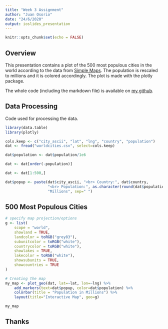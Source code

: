```yaml
---
title: "Week 3 Assignment"
author: "Juan Osorio"
date: "24/6/2020"
output: ioslides_presentation
---
```


```r
knitr::opts_chunk$set(echo = FALSE)
```


## Overview

This presentation contains a plot of the 500 most populous cities in the world according to the data from [Simple Maps](https://simplemaps.com/data/world-cities). The population is rescaled to millions and it is colored accordingly. The plot is made with the plotly package.

The whole code (including the markdown file) is available on [my github](https://github.com/juanferov/ds_coursera/tree/master/9_ddp/w3).

## Data Processing

Code used for processing the data.

``` r
library(data.table)
library(plotly)
```

```r
cols.keep <- c("city_ascii", "lat", "lng", "country", "population")
dat <- fread("worldcities.csv", select=cols.keep)

dat$population <- dat$population/1e6

dat <- dat[order(-population)]

dat <- dat[1:500,]

dat$popup <- paste(dat$city_ascii, "<br> Country:", dat$country,
                   "<br> Population:", as.character(round(dat$population, 3)),
                   "Millions", sep=" ")
```

## 500 Most Populous Cities

```r
# specify map projection/options
g <- list(
    scope = "world",
    showland = TRUE,
    landcolor = toRGB("grey83"),
    subunitcolor = toRGB("white"),
    countrycolor = toRGB("white"),
    showlakes = TRUE,
    lakecolor = toRGB("white"),
    showsubunits = TRUE,
    showcountries = TRUE
)

# Creating the map
my_map <- plot_geo(dat, lat=~lat, lon=~lng) %>%
    add_markers(text=dat$popup, color=dat$population) %>%
    colorbar(title = "Population in Millions") %>%
    layout(title="Interactive Map", geo=g)

my_map
```

## Thanks


